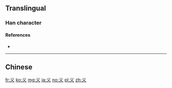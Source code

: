 {{also|義|乂}}
==Translingual==
{{stroke order}}

===Han character===
{{Han char|rn=3|rad=丶|as=02|sn=3|four=|canj=IK,XIK|ids=⿶乂丶}}

====References====
* {{Han ref|kx=0082.031|dkj=00124|dj=0165.120|hdz=10042.100|uh=4E49|ud=20041}}

----

==Chinese==
{{zh-see|義}}

[[fr:义]]
[[ko:义]]
[[mg:义]]
[[ja:义]]
[[no:义]]
[[pl:义]]
[[zh:义]]